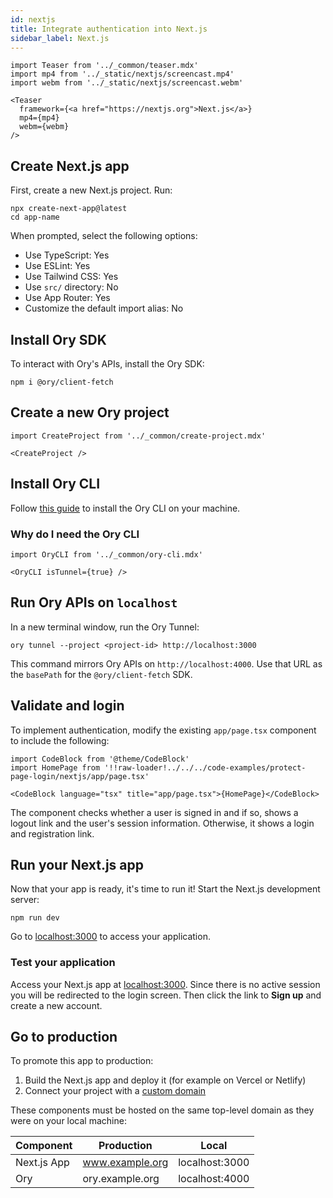 ```yaml
---
id: nextjs
title: Integrate authentication into Next.js
sidebar_label: Next.js
---
```


```mdx-code-block
import Teaser from '../_common/teaser.mdx'
import mp4 from '../_static/nextjs/screencast.mp4'
import webm from '../_static/nextjs/screencast.webm'

<Teaser
  framework={<a href="https://nextjs.org">Next.js</a>}
  mp4={mp4}
  webm={webm}
/>
```

## Create Next.js app

First, create a new Next.js project. Run:

```shell
npx create-next-app@latest
cd app-name
```

When prompted, select the following options:

- Use TypeScript: Yes
- Use ESLint: Yes
- Use Tailwind CSS: Yes
- Use `src/` directory: No
- Use App Router: Yes
- Customize the default import alias: No

## Install Ory SDK

To interact with Ory's APIs, install the Ory SDK:

```
npm i @ory/client-fetch
```

## Create a new Ory project

```mdx-code-block
import CreateProject from '../_common/create-project.mdx'

<CreateProject />
```

## Install Ory CLI

Follow [this guide](../../guides/cli/01_installation.mdx) to install the Ory CLI on your machine.

### Why do I need the Ory CLI

```mdx-code-block
import OryCLI from '../_common/ory-cli.mdx'

<OryCLI isTunnel={true} />
```

## Run Ory APIs on `localhost`

In a new terminal window, run the Ory Tunnel:

```shell
ory tunnel --project <project-id> http://localhost:3000
```

This command mirrors Ory APIs on `http://localhost:4000`. Use that URL as the `basePath` for the `@ory/client-fetch` SDK.

## Validate and login

To implement authentication, modify the existing `app/page.tsx` component to include the following:

```mdx-code-block
import CodeBlock from '@theme/CodeBlock'
import HomePage from '!!raw-loader!../../../code-examples/protect-page-login/nextjs/app/page.tsx'

<CodeBlock language="tsx" title="app/page.tsx">{HomePage}</CodeBlock>

```

The component checks whether a user is signed in and if so, shows a logout link and the user's session information. Otherwise, it
shows a login and registration link.

## Run your Next.js app

Now that your app is ready, it's time to run it! Start the Next.js development server:

```shell
npm run dev
```

Go to [localhost:3000](http://localhost:3000/) to access your application.

### Test your application

Access your Next.js app at [localhost:3000](http://localhost:3000/). Since there is no active session you will be redirected to
the login screen. Then click the link to **Sign up** and create a new account.

## Go to production

To promote this app to production:

1. Build the Next.js app and deploy it (for example on Vercel or Netlify)
2. Connect your project with a [custom domain](../../guides/custom-domains.mdx)

These components must be hosted on the same top-level domain as they were on your local machine:

| Component   | Production      | Local          |
| ----------- | --------------- | -------------- |
| Next.js App | www.example.org | localhost:3000 |
| Ory         | ory.example.org | localhost:4000 |
